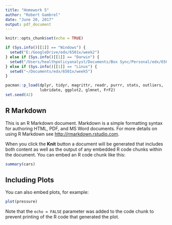 ```yaml
---
title: "Homework 5"
author: "Robert Gambrel"
date: "June 20, 2017"
output: pdf_document
---
```


```r
knitr::opts_chunk$set(echo = TRUE)
```

```r
if (Sys.info()[[1]] == "Windows") {
  setwd("E:/GoogleDrive/edx/6501x/week2")
} else if (Sys.info()[[1]] == "Darwin") {
  setwd("/Users/healthpolicyanalyst/Documents/Box Sync/Personal/edx/6501x/week2")
} else if (Sys.info()[[1]] == "Linux") {
  setwd("~/Documents/edx/6501x/week5")
}

pacman::p_load(dplyr, tidyr, magrittr, readr, purrr, stats, outliers, 
               lubridate, ggplot2, glmnet, FrF2)
set.seed(42)
```

## R Markdown

This is an R Markdown document. Markdown is a simple formatting syntax for authoring HTML, PDF, and MS Word documents. For more details on using R Markdown see <http://rmarkdown.rstudio.com>.

When you click the **Knit** button a document will be generated that includes both content as well as the output of any embedded R code chunks within the document. You can embed an R code chunk like this:

```r
summary(cars)
```

## Including Plots

You can also embed plots, for example:

```r
plot(pressure)
```

Note that the `echo = FALSE` parameter was added to the code chunk to prevent printing of the R code that generated the plot.
